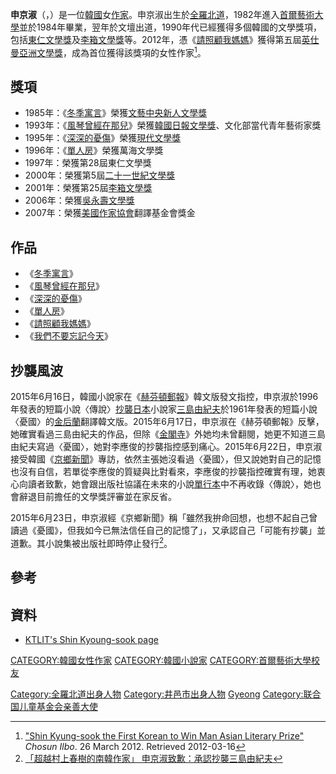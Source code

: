 {{Infobox writer <!-- for more information see [[:Template:Infobox_writer/doc|:Template:Infobox writer/doc]] -->
| name        = 申京淑
| image       = Shin Kyung sook.jpg
| imagesize   = 250px
| caption     = 申京淑，2012年
| pseudonym   = 
| birth_date   = {{birth date and age|1963|1|12|df=yes}}
| birth_place = [[韓國|韓國]][[全羅北道|全羅北道]][[井邑市|井邑市]]
| occupation  = [[作家|作家]]
| nationality = {{KOR}}
| period      = 1963-
| influences  = 
| influenced  =
| website     = 
}}

'''申京淑'''（{{lang-ko|'''신경숙'''}}，{{bd|1963年|1月12日|catIdx=Shin}}）是一位[[韓國|韓國]]女[[作家|作家]]。申京淑出生於[[全羅北道|全羅北道]]，1982年進入[[首爾藝術大學|首爾藝術大學]]並於1984年畢業，翌年於文壇出道，1990年代已經獲得多個韓國的文學獎項，包括[[東仁文學獎|東仁文學獎]]及[[李箱文學獎|李箱文學獎]]等。2012年，憑《[[請照顧我媽媽|請照顧我媽媽]]》獲得第五屆[[英仕曼亞洲文學獎|英仕曼亞洲文學獎]]，成為首位獲得該獎項的女性作家<ref>[http://english.chosun.com/site/data/html_dir/2012/03/16/2012031600891.html "Shin Kyung-sook the First Korean to Win Man Asian Literary Prize"] {{Wayback|url=http://english.chosun.com/site/data/html_dir/2012/03/16/2012031600891.html |date=20131106073109 }} ''Chosun Ilbo''. 26 March 2012. Retrieved 2012-03-16</ref>。

==獎項==
*1985年：《[[冬季寓言|冬季寓言]]》榮獲[[文藝中央新人文學獎|文藝中央新人文學獎]]
*1993年：《[[風琴曾經在那兒|風琴曾經在那兒]]》榮獲[[韓國日報文學獎|韓國日報文學獎]]、文化部當代青年藝術家獎
*1995年：《[[深深的憂傷|深深的憂傷]]》榮獲[[現代文學獎|現代文學獎]]
*1996年：《[[單人房|單人房]]》榮獲萬海文學獎
*1997年：榮獲第28屆東仁文學獎
*2000年：榮獲第5屆[[二十一世紀文學獎|二十一世紀文學獎]]
*2001年：榮獲第25屆[[李箱文學獎|李箱文學獎]]
*2006年：榮獲[[吳永壽文學獎|吳永壽文學獎]]
*2007年：榮獲[[美國作家協會|美國作家協會]]翻譯基金會獎金

==作品==

*《[[冬季寓言|冬季寓言]]》
*《[[風琴曾經在那兒|風琴曾經在那兒]]》
*《[[深深的憂傷|深深的憂傷]]》
*《[[單人房|單人房]]》
*《[[請照顧我媽媽|請照顧我媽媽]]》
*《[[我們不要忘記今天|我們不要忘記今天]]》

==抄襲風波==
2015年6月16日，韓國小說家{{tsl|ko|이응준 (작가)|李應俊  (作家)|李應俊}}在《[[赫芬頓郵報|赫芬頓郵報]]》韓文版發文指控，申京淑於1996年發表的短篇小說〈傳說〉[[抄襲|抄襲]][[日本|日本]]小說家[[三島由紀夫|三島由紀夫]]於1961年發表的短篇小說〈憂國〉的[[金后蘭|金后蘭]]翻譯韓文版。2015年6月17日，申京淑在《赫芬頓郵報》反擊，她確實看過三島由紀夫的作品，但除《[[金閣寺_(小說)|金閣寺]]》外她均未曾翻閱，她更不知道三島由紀夫寫過〈憂國〉，她對李應俊的抄襲指控感到痛心。2015年6月22日，申京淑接受韓國《[[京鄉新聞|京鄉新聞]]》專訪，依然主張她沒看過〈憂國〉，但又說她對自己的記憶也沒有自信，若單從李應俊的質疑與比對看來，李應俊的抄襲指控確實有理，她衷心向讀者致歉，她會跟出版社協議在未來的小說[[單行本|單行本]]中不再收錄〈傳說〉，她也會辭退目前擔任的文學獎評審並在家反省。

2015年6月23日，申京淑經《京鄉新聞》稱「雖然我拚命回想，也想不起自己曾讀過《憂國》，但我如今已無法信任自己的記憶了」，又承認自己「可能有抄襲」並道歉。其小說集被出版社即時停止發行<ref>[http://news.mingpao.com/pns1506241435082560512 「超越村上春樹的南韓作家」 申京淑致歉：承認抄襲三島由紀夫]</ref>。

== 參考 ==
{{reflist}}

==資料==
* [http://www.ktlit.com/authors/shin-kyoung-sook KTLIT's Shin Kyoung-sook page] {{Wayback|url=http://www.ktlit.com/authors/shin-kyoung-sook |date=20130719205833 }}

{{DEFAULTSORT:Shin}}
[[CATEGORY:韓國女性作家|CATEGORY:韓國女性作家]]
[[CATEGORY:韓國小說家|CATEGORY:韓國小說家]]
[[CATEGORY:首爾藝術大學校友|CATEGORY:首爾藝術大學校友]]
[[Category:全羅北道出身人物|Category:全羅北道出身人物]]
[[Category:井邑市出身人物|Category:井邑市出身人物]]
[[Category:申姓|Gyeong]]
[[Category:联合国儿童基金会亲善大使|Category:联合国儿童基金会亲善大使]]